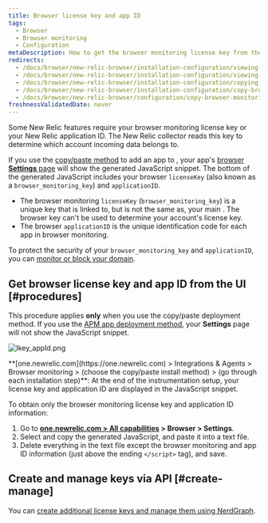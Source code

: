 ```yaml
---
title: Browser license key and app ID
tags:
  - Browser
  - Browser monitoring
  - Configuration
metaDescription: How to get the browser monitoring license key from the UI.
redirects:
  - /docs/browser/new-relic-browser/installation-configuration/viewing-your-browsers-license-key-app-id
  - /docs/browser/new-relic-browser/installation-configuration/viewing-your-browser-apps-license-key-app-id
  - /docs/browser/new-relic-browser/installation-configuration/copying-your-browser-monitoring-license-key-app-id
  - /docs/browser/new-relic-browser/installation-configuration/copy-browser-monitoring-license-key-app-id
  - /docs/browser/new-relic-browser/configuration/copy-browser-monitoring-license-key-app-id
freshnessValidatedDate: never
---
```



Some New Relic features require your browser monitoring license key or your New Relic application ID. The New Relic collector reads this key to determine which account incoming data belongs to.

If you use the [copy/paste method](/docs/browser/new-relic-browser/installation-configuration/adding-apps-new-relic-browser#copy-paste-app) to add an app to <InlinePopover type="browser" />, your app's [browser <DNT>**Settings**</DNT> page](/docs/browser/new-relic-browser/installation-configuration/browser-settings-ui-options-browser-monitoring) will show the generated JavaScript snippet. The bottom of the generated JavaScript includes your browser `licenseKey` (also known as a `browser_monitoring_key`) and `applicationID`.

* The browser monitoring `licenseKey` (`browser_monitoring_key`) is a unique key that is linked to, but is not the same as, your main <InlinePopover type="licenseKey" />. The browser key can't be used to determine your account's license key.
* The browser `applicationID` is the unique identification code for each app in browser monitoring.

To protect the security of your `browser_monitoring_key` and `applicationID`, you can [monitor or block your domain](/docs/browser/new-relic-browser/installation-configuration/monitor-or-block-specific-domains).

## Get browser license key and app ID from the UI [#procedures]

This procedure applies <DNT>**only**</DNT> when you use the copy/paste deployment method. If you use the [APM app deployment method](/docs/browser/new-relic-browser/installation-configuration/adding-apps-new-relic-browser), your <DNT>**Settings**</DNT> page will not show the JavaScript snippet.

<img
  title="lkey_appId.png"
  alt="lkey_appId.png"
  src={browserLicenseAppKey}
/>

<figcaption>
  <DNT>**[one.newrelic.com](https://one.newrelic.com) > Integrations & Agents > Browser monitoring > (choose the copy/paste install method) >  (go through each installation step)**</DNT>: At the end of the instrumentation setup, your license key and application ID are displayed in the JavaScript snippet.
</figcaption>

To obtain only the browser monitoring license key and application ID information:

1. Go to <DNT>**[one.newrelic.com > All capabilities](https://one.newrelic.com/all-capabilities) > Browser > Settings**</DNT>.
2. Select and copy the generated JavaScript, and paste it into a text file.
3. Delete everything in the text file except the browser monitoring <InlinePopover type="licenseKey" /> and app ID information (just above the ending `</script>` tag), and save.

## Create and manage keys via API [#create-manage]

You can [create additional license keys and manage them using NerdGraph](/docs/apis/nerdgraph/examples/use-nerdgraph-manage-license-keys-personal-api-keys).

